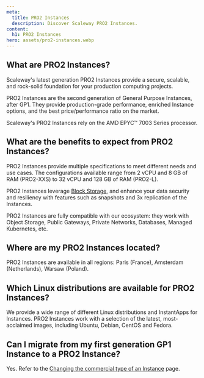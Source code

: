 ```yaml
---
meta:
  title: PRO2 Instances
  description: Discover Scaleway PRO2 Instances.
content:
  h1: PRO2 Instances
hero: assets/pro2-instances.webp
---
```


<Concept>

## What are PRO2 Instances?

Scaleway's latest generation PRO2 Instances provide a secure, scalable, and rock-solid foundation for your production computing projects.

PRO2 Instances are the second generation of General Purpose Instances, after GP1. They provide production-grade performance, enriched Instance options, and the best price/performance ratio on the market.

Scaleway's PRO2 Instances rely on the AMD EPYC™ 7003 Series processor.

</Concept>

<Concept>

## What are the benefits to expect from PRO2 Instances?

PRO2 Instances provide multiple specifications to meet different needs and use cases. The configurations available range from 2 vCPU and 8 GB of RAM (PRO2-XXS) to 32 vCPU and 128 GB of RAM (PRO2-L).

PRO2 Instances leverage [Block Storage](/compute/instances/concepts/#block-volumes), and enhance your data security and resiliency with features such as snapshots and 3x replication of the Instances.

PRO2 Instances are fully compatible with our ecosystem: they work with Object Storage, Public Gateways, Private Networks, Databases, Managed Kubernetes, etc.

</Concept>

<Concept>

## Where are my PRO2 Instances located?

PRO2 Instances are available in all regions: Paris (France), Amsterdam (Netherlands), Warsaw (Poland).

</Concept>

<Concept>

## Which Linux distributions are available for PRO2 Instances?

We provide a wide range of different Linux distributions and InstantApps for Instances. PRO2 Instances work with a selection of the latest, most-acclaimed images, including Ubuntu, Debian, CentOS and Fedora.

</Concept>

<Concept>

## Can I migrate from my first generation GP1 Instance to a PRO2 Instance?

Yes. Refer to the [Changing the commercial type of an Instance](/compute/instances/api-cli/migrating-instances/) page.

</Concept>